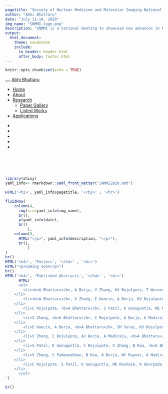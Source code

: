 ```yaml
---
pagetitle: "Society of Nuclear Medicine and Molecular Imaging National Meeting 2020"
author: "Abhi Bhattaru"
date: "July 11-14, 2020"
img_name: "SNMMI-logo.png"
description: "SNMMI is a national meeting to showcase new advances in Nuclear Medicine and Molecular Imaging. Each year, the SNMMI Scientific Program Committee invites physicians, scientists, technologists, lab professionals, and educators/course directors working in the field of nuclear medicine and molecular imaging to submit original abstracts for the opportunity to present and publish innovative scientific investigations to an audience of medical imaging professionals from around the world! View my abstract publications and posters from this event."
output: 
  html_document:
    theme: sandstone
    include:
      in_header: header.html
      after_body: footer.html
---
```


```r
knitr::opts_chunk$set(echo = TRUE)
```

```{=html}
<div class="navbar navbar-default  navbar-fixed-top" role="navigation">
  <div class="container">
    <div class="navbar-header">
      <button type="button" class="navbar-toggle collapsed" data-toggle="collapse" data-target="#navbar">
        <span class="icon-bar"></span>
        <span class="icon-bar"></span>
        <span class="icon-bar"></span>
      </button>
      <a class="navbar-brand" href="../../index.html">Abhi Bhattaru</a>
    </div>
    <div id="navbar" class="navbar-collapse collapse">
      <ul class="nav navbar-nav">
        <li>
  <a href="../../index.html">Home</a>
</li>
<li>
  <a href="../../about.html">About</a>
</li>
<li class="dropdown">
  <a href="#" class="dropdown-toggle" data-toggle="dropdown" role="button" aria-expanded="false">
    Research
     
    <span class="caret"></span>
  </a>
  <ul class="dropdown-menu" role="menu">
    <li>
      <a href="../../research.html">Paper Gallery</a>
    </li>
    <li>
      <a href="../../listed_works.html">Listed Works</a>
    </li>
  </ul>
</li>
<li>
  <a href="../../shiny.html">Applications</a>
</li>
      </ul>
      <ul class="nav navbar-nav navbar-right">
        <li>
  <a href="https://www.linkedin.com/in/abhijit-bhattaru-3693a9177">
    <span class="fa fa-linkedin fa-lg"></span>
     
  </a>
</li>
<li>
  <a href="https://scholar.google.com/citations?view_op=list_works&amp;hl=en&amp;authuser=1&amp;user=WJHf9fsAAAAJ">
    <span class="fa fa-graduation-cap fa-lg"></span>
     
  </a>
</li>
<li>
  <a href="https://www.researchgate.net/profile/Abhi_Bhattaru">
    <span class="fa fa fa fa-university fa-lg"></span>
     
  </a>
</li>
<li>
  <a href="https://github.com/abhimaster2001">
    <span class="fa fa-github fa-lg"></span>
     
  </a>
</li>
<li>
  <a href="mailto:abhi.bhattaru@gmail.com">
    <span class="fa fa-envelope fa-lg"></span>
     
  </a>
</li>
      </ul>
    </div><!--/.nav-collapse -->
  </div><!--/.container -->
</div><!--/.navbar -->

<style>
p{
  font-size: 15px;
  margin-bottom: .05em;
}
h2{
font-weight: 500;
}
h3{
font-weight: 500;
}
h4{
font-weight: 500;
}
hr{
border: 1px solid gray;
}
title{
display: none;
}
</style>

```


<br> <br> <br>

```r
library(shiny)
yaml_info<- rmarkdown::yaml_front_matter('SNMMI2020.Rmd')

HTML('<h2>', yaml_info$pagetitle, '</h2>' , '<hr>')

fluidRow(
    column(4,
      img(src=yaml_info$img_name),
      br(),
      p(yaml_info$date),
      br()
          ),
    column(8,
      HTML("</p>", yaml_info$description, "</p>"),
      br(),
          )
)
br()
HTML('<h4>', 'Posters', '</h4>' , '<hr>')
HTML("<p>Coming soon</p>")
br()
HTML('<h4>', 'Published Abstracts', '</h4>' , '<hr>')
      HTML('
      <ol>
        <li><b>A Bhattaru</b>, A Borja, V Zhang, KV Rojulpote, T Werner, A Alavi, ME Revheim. FDG-PET/CT as the superior imaging modality for inflammatory bowel disease. <a href="http://jnm.snmjournals.org/content/61/supplement_1/1159.abstract?sid=cc52ec7c-d567-496f-a7e3-16769aba25d3">Journal of Nuclear Medicine. May 1, 2020. </a>
    </li>
        <li><b>A Bhattaru</b>, V Zhang, E Hancin, A Borja, KV Rojulpote, T Werner, ME Revheim, A Alavi. Potential applications of FDG-PET/MRI in detecting vascular dementia. <a href="http://jnm.snmjournals.org/content/61/supplement_1/1149.abstract?sid=cc52ec7c-d567-496f-a7e3-16769aba25d3">Journal of Nuclear Medicine. May 1, 2020. </a>
    </li>
        <li>C Rojulpote, <b>A Bhattaru</b>, S Patil, K Gonuguntla, ME Revheim, B Koa, E Hancin, T Werner, A Alavi. Role of PET Imaging in Detection and Management of Arrhythmias. <a href="http://jnm.snmjournals.org/content/61/supplement_1/1365.abstract?sid=cc52ec7c-d567-496f-a7e3-16769aba25d3">Journal of Nuclear Medicine. May 1, 2020. </a>
    </li>
        <li>V Zhang, <b>A Bhattaru</b>, C Rojulpote, A Borja, A Madiraju, T Werner, A Alavi, ME Revheim. Role of PET/CT Imaging in the Assessment of Pulmonary Artery Atherosclerosis. <a href="http://jnm.snmjournals.org/content/61/supplement_1/1376.abstract?sid=cc52ec7c-d567-496f-a7e3-16769aba25d3">Journal of Nuclear Medicine. May 1, 2020. </a>
    </li>
        <li>E Hancin, A Borja, <b>A Bhattaru</b>, SM Seraj, KV Rojulpote, T Werner, A Alavi, ME Revheim. Applications of FDG-PET/CT and NaF-PET/CT in the Surgical Management of Musculoskeletal Infection. <a href="http://jnm.snmjournals.org/content/61/supplement_1/1156.abstract?sid=cc52ec7c-d567-496f-a7e3-16769aba25d3">Journal of Nuclear Medicine. May 1, 2020. </a>
    </li>
        <li>V Zhang, C Rojulpote, AJ Borja, A Madiraju, <b>A Bhattaru</b>, S Patil, K Gonuguntla, TJ Werner, PF Hoilund-Carlsen, ME Revheim, A Alavi. NaF Uptake in the Pulmonary Artery Stratified by Systemic Blood Pressure: A Novel Methodology. <a href="http://jnm.snmjournals.org/content/61/supplement_1/1621.abstract?sid=cc52ec7c-d567-496f-a7e3-16769aba25d3">Journal of Nuclear Medicine. May 1, 2020. </a>
    </li>
        <li>S Patil, K Gonuguntla, C Rojulpote, V Zhang, B Koa, <b>A Bhattaru</b>, ME Revheim, T Werner, A Alavi. Role of PET Imaging in Aortic Stenosis. <a href="http://jnm.snmjournals.org/content/61/supplement_1/1375.abstract?sid=cc52ec7c-d567-496f-a7e3-16769aba25d3">Journal of Nuclear Medicine. May 1, 2020. </a>
    </li>
        <li>V Zhang, S Padmanabhan, B Koa, A Borja, WY Raynor, A Madiraju, <b>A Bhattaru</b>, KV Rojulpote, C Rajapakse, T Werner, ME Revheim, A Alavi. Total-Body NaF-PET/CT and its Implications for Osteoporosis. <a href="http://jnm.snmjournals.org/content/61/supplement_1/1143.abstract?sid=cc52ec7c-d567-496f-a7e3-16769aba25d3">Journal of Nuclear Medicine. May 1, 2020. </a>
    </li>
        <li>C Rojulpote, S Patil, K Gonuguntla, ME Revheim, R Ghorpade, P Narayanareddy, <b>A Bhattaru</b>, TJ Werner, O Gerke, PF Hoilund-Carlsen, A Alavi. Role of NaF-PET/CT in Detecting and Quantifying Global Cardiac Subclinical Atherosclerosis in Healthy Individuals with an Optimal Lipid Profile and its Association with Blood Pressure. <a href="http://jnm.snmjournals.org/content/61/supplement_1/1634.abstract?sid=cc52ec7c-d567-496f-a7e3-16769aba25d3">Journal of Nuclear Medicine. May 1, 2020. </a>
    </li>
      </ol>
')

br()
```